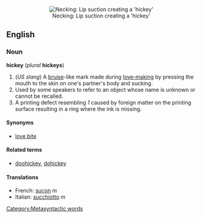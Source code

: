 <center>[[Image:Hickey-makers.JPG|thumb|none|Necking: Lip suction creating a 'hickey']]</center>
==English==
===Noun===
'''hickey''' (''plural'' '''hickeys''')

#(''US slang'') A [[bruise]]-like mark made during [[love-making]] by pressing the mouth to the skin on one's partner's body and sucking.
#Used by some speakers to refer to an object whose name is unknown or cannot be recalled.
#<!-- printers' jargon? -->A printing defect <!-- in offset at least and probably also in letterpress -->resembling ''1'' caused by foreign matter on the printing surface<!-- such as the litho plate --> resulting in a ring where the ink is missing.

====Synonyms====
*[[love bite]]

====Related terms====
*[[doohickey]], [[dohickey]]

====Translations====
*French: [[suçon]] ''m''
*Italian: [[succhiotto]] ''m''

[[Category:Metasyntactic words]]